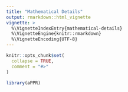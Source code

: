 ```yaml
---
title: "Mathematical Details"
output: rmarkdown::html_vignette
vignette: >
  %\VignetteIndexEntry{mathematical-details}
  %\VignetteEngine{knitr::rmarkdown}
  %\VignetteEncoding{UTF-8}
---
```


```r
knitr::opts_chunk$set(
  collapse = TRUE,
  comment = "#>"
)
```

```r
library(aPPR)
```
